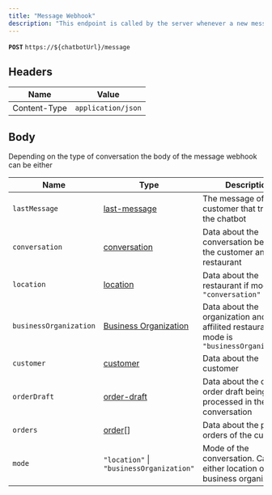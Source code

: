```yaml
---
title: "Message Webhook"
description: "This endpoint is called by the server whenever a new message is received in a conversation where the chatbot is activated."
---
```


**`POST`** `https://${chatbotUrl}/message`

## Headers

| Name         | Value              |
| ------------ | ------------------ |
| Content-Type | `application/json` |

## Body

Depending on the type of conversation the body of the message webhook can be either

| Name                   | Type                                                          | Description                                                                                   |
| ---------------------- | ------------------------------------------------------------- | --------------------------------------------------------------------------------------------- |
| `lastMessage`          | [last-message](/chatbot/types/last-message)                   | The message of the customer that triggered the chatbot                                        |
| `conversation`         | [conversation](/chatbot/types/conversation)                   | Data about the conversation between the customer and the restaurant                           |
| `location`             | [location](/chatbot/types/location)                           | Data about the restaurant if mode is `"conversation"`                                         |
| `businessOrganization` | [Business Organization](/chatbot/types/business-organization) | Data about the organization and the affilited restaurants if mode is `"businessOrganization"` |
| `customer`             | [customer](/chatbot/types/customer)                           | Data about the customer                                                                       |
| `orderDraft`           | [order-draft](/chatbot/types/order-draft)                     | Data about the current order draft being processed in the conversation                        |
| `orders`               | [order](/chatbot/types/order)[]                               | Data about the previous orders of the customer                                                |
| `mode`                 | `"location"` \| `"businessOrganization"`                      | Mode of the conversation. Can be either location or business organization                     |
